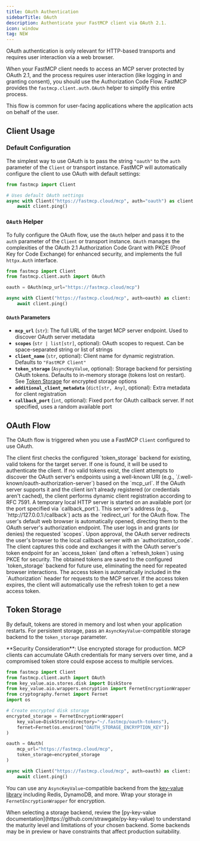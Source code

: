 ```yaml
---
title: OAuth Authentication
sidebarTitle: OAuth
description: Authenticate your FastMCP client via OAuth 2.1.
icon: window
tag: NEW
---
```



<VersionBadge version="2.6.0" />

<Tip>
OAuth authentication is only relevant for HTTP-based transports and requires user interaction via a web browser.
</Tip>

When your FastMCP client needs to access an MCP server protected by OAuth 2.1, and the process requires user interaction (like logging in and granting consent), you should use the Authorization Code Flow. FastMCP provides the `fastmcp.client.auth.OAuth` helper to simplify this entire process.

This flow is common for user-facing applications where the application acts on behalf of the user.

## Client Usage


### Default Configuration

The simplest way to use OAuth is to pass the string `"oauth"` to the `auth` parameter of the `Client` or transport instance. FastMCP will automatically configure the client to use OAuth with default settings:

```python {4}
from fastmcp import Client

# Uses default OAuth settings
async with Client("https://fastmcp.cloud/mcp", auth="oauth") as client:
    await client.ping()
```


### `OAuth` Helper

To fully configure the OAuth flow, use the `OAuth` helper and pass it to the `auth` parameter of the `Client` or transport instance. `OAuth` manages the complexities of the OAuth 2.1 Authorization Code Grant with PKCE (Proof Key for Code Exchange) for enhanced security, and implements the full `httpx.Auth` interface.

```python {2, 4, 6}
from fastmcp import Client
from fastmcp.client.auth import OAuth

oauth = OAuth(mcp_url="https://fastmcp.cloud/mcp")

async with Client("https://fastmcp.cloud/mcp", auth=oauth) as client:
    await client.ping()
```

#### `OAuth` Parameters

- **`mcp_url`** (`str`): The full URL of the target MCP server endpoint. Used to discover OAuth server metadata
- **`scopes`** (`str | list[str]`, optional): OAuth scopes to request. Can be space-separated string or list of strings
- **`client_name`** (`str`, optional): Client name for dynamic registration. Defaults to `"FastMCP Client"`
- **`token_storage`** (`AsyncKeyValue`, optional): Storage backend for persisting OAuth tokens. Defaults to in-memory storage (tokens lost on restart). See [Token Storage](#token-storage) for encrypted storage options
- **`additional_client_metadata`** (`dict[str, Any]`, optional): Extra metadata for client registration
- **`callback_port`** (`int`, optional): Fixed port for OAuth callback server. If not specified, uses a random available port


## OAuth Flow

The OAuth flow is triggered when you use a FastMCP `Client` configured to use OAuth.

<Steps>
<Step title="Token Check">
The client first checks the configured `token_storage` backend for existing, valid tokens for the target server. If one is found, it will be used to authenticate the client.
</Step>
<Step title="OAuth Server Discovery">
If no valid tokens exist, the client attempts to discover the OAuth server's endpoints using a well-known URI (e.g., `/.well-known/oauth-authorization-server`) based on the `mcp_url`.
</Step>
<Step title="Dynamic Client Registration">
If the OAuth server supports it and the client isn't already registered (or credentials aren't cached), the client performs dynamic client registration according to RFC 7591.
</Step>
<Step title="Local Callback Server">
A temporary local HTTP server is started on an available port (or the port specified via `callback_port`). This server's address (e.g., `http://127.0.0.1:<port>/callback`) acts as the `redirect_uri` for the OAuth flow.
</Step>
<Step title="Browser Interaction">
The user's default web browser is automatically opened, directing them to the OAuth server's authorization endpoint. The user logs in and grants (or denies) the requested `scopes`.
</Step>
<Step title="Authorization Code & Token Exchange">
Upon approval, the OAuth server redirects the user's browser to the local callback server with an `authorization_code`. The client captures this code and exchanges it with the OAuth server's token endpoint for an `access_token` (and often a `refresh_token`) using PKCE for security.
</Step>
<Step title="Token Caching">
The obtained tokens are saved to the configured `token_storage` backend for future use, eliminating the need for repeated browser interactions.
</Step>
<Step title="Authenticated Requests">
The access token is automatically included in the `Authorization` header for requests to the MCP server.
</Step>
<Step title="Refresh Token">
If the access token expires, the client will automatically use the refresh token to get a new access token.
</Step>
</Steps>

## Token Storage

<VersionBadge version="2.13.0" />

By default, tokens are stored in memory and lost when your application restarts. For persistent storage, pass an `AsyncKeyValue`-compatible storage backend to the `token_storage` parameter.

<Warning>
**Security Consideration**: Use encrypted storage for production. MCP clients can accumulate OAuth credentials for many servers over time, and a compromised token store could expose access to multiple services.
</Warning>

```python
from fastmcp import Client
from fastmcp.client.auth import OAuth
from key_value.aio.stores.disk import DiskStore
from key_value.aio.wrappers.encryption import FernetEncryptionWrapper
from cryptography.fernet import Fernet
import os

# Create encrypted disk storage
encrypted_storage = FernetEncryptionWrapper(
    key_value=DiskStore(directory="~/.fastmcp/oauth-tokens"),
    fernet=Fernet(os.environ["OAUTH_STORAGE_ENCRYPTION_KEY"])
)

oauth = OAuth(
    mcp_url="https://fastmcp.cloud/mcp",
    token_storage=encrypted_storage
)

async with Client("https://fastmcp.cloud/mcp", auth=oauth) as client:
    await client.ping()
```

You can use any `AsyncKeyValue`-compatible backend from the [key-value library](https://github.com/strawgate/py-key-value) including Redis, DynamoDB, and more. Wrap your storage in `FernetEncryptionWrapper` for encryption.

<Note>
When selecting a storage backend, review the [py-key-value documentation](https://github.com/strawgate/py-key-value) to understand the maturity level and limitations of your chosen backend. Some backends may be in preview or have constraints that affect production suitability.
</Note>
